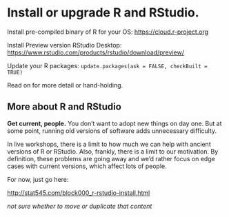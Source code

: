 # Install or upgrade R and RStudio.

Install pre-compiled binary of R for your OS: <https://cloud.r-project.org>

Install Preview version RStudio Desktop: <https://www.rstudio.com/products/rstudio/download/preview/>

Update your R packages: `update.packages(ask = FALSE, checkBuilt = TRUE)`

Read on for more detail or hand-holding.

## More about R and RStudio

**Get current, people.** You don't want to adopt new things on day one. But at some point, running old versions of software adds unnecessary difficulty.

In live workshops, there is a limit to how much we can help with ancient versions of R or RStudio. Also, frankly, there is a limit to our motivation. By definition, these problems are going away and we'd rather focus on edge cases with current versions, which affect lots of people.

For now, just go here:

<http://stat545.com/block000_r-rstudio-install.html>

*not sure whether to move or duplicate that content*
